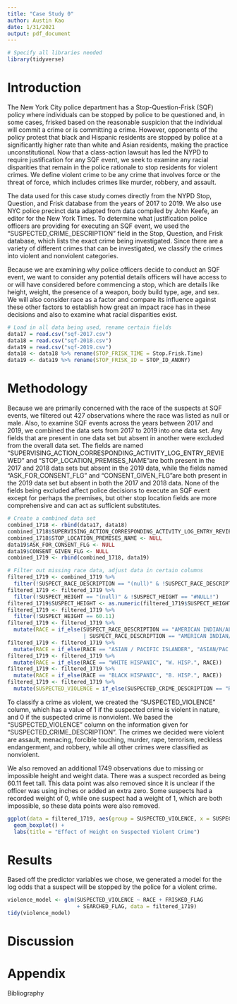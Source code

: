 ```yaml
---
title: "Case Study 0"
author: Austin Kao
date: 1/31/2021
output: pdf_document
---
```


```r
# Specify all libraries needed
library(tidyverse)
```

# Introduction

The New York City police department has a Stop-Question-Frisk (SQF) policy where individuals can be stopped by police to be questioned and, in some cases, frisked based on the reasonable suspicion that the individual will commit a crime or is committing a crime. However, opponents of the policy protest that black and Hispanic residents are stopped by police at a significantly higher rate than white and Asian residents, making the practice unconstitutional. Now that a class-action lawsuit has led the NYPD to require justification for any SQF event, we seek to examine any racial disparities that remain in the police rationale to stop residents for violent crimes. We define violent crime to be any crime that involves force or the threat of force, which includes crimes like murder, robbery, and assault.

The data used for this case study comes directly from the NYPD Stop, Question, and Frisk database from the years of 2017 to 2019. We also use NYC police precinct data adapted from data compiled by John Keefe, an editor for the New York Times. To determine what justification police officers are providing for executing an SQF event, we used the "SUSPECTED_CRIME_DESCRIPTION" field in the Stop, Question, and Frisk database, which lists the exact crime being investigated. Since there are a variety of different crimes that can be investigated, we classify the crimes into violent and nonviolent categories.

Because we are examining why police officers decide to conduct an SQF event, we want to consider any potential details officers will have access to or will have considered before commencing a stop, which are details like height, weight, the presence of a weapon, body build type, age, and sex. We will also consider race as a factor and compare its influence against these other factors to establish how great an impact race has in these decisions and also to examine what racial disparities exist.

```r
# Load in all data being used, rename certain fields
data17 = read.csv("sqf-2017.csv")
data18 = read.csv("sqf-2018.csv")
data19 = read.csv("sqf-2019.csv")
data18 <- data18 %>% rename(STOP_FRISK_TIME = Stop.Frisk.Time)
data19 <- data19 %>% rename(STOP_FRISK_ID = STOP_ID_ANONY)
```

# Methodology

Because we are primarily concerned with the race of the suspects at SQF events, we filtered out 427 observations where the race was listed as null or male. Also, to examine SQF events across the years between 2017 and 2019, we combined the data sets from 2017 to 2019 into one data set. Any fields that are present in one data set but absent in another were excluded from the overall data set. The fields are named "SUPERVISING_ACTION_CORRESPONDING_ACTIVITY_LOG_ENTRY_REVIEWED" and "STOP_LOCATION_PREMISES_NAME"are both present in the 2017 and 2018 data sets but absent in the 2019 data, while the fields named "ASK_FOR_CONSENT_FLG" and "CONSENT_GIVEN_FLG"are both present in the 2019 data set but absent in both the 2017 and 2018 data. None of the fields being excluded affect police decisions to execute an SQF event except for perhaps the premises, but other stop location fields are more comprehensive and can act as sufficient substitutes.

```r
# Create a combined data set
combined_1718 <- rbind(data17, data18)
combined_1718$SUPERVISING_ACTION_CORRESPONDING_ACTIVITY_LOG_ENTRY_REVIEWED <- NULL
combined_1718$STOP_LOCATION_PREMISES_NAME <- NULL
data19$ASK_FOR_CONSENT_FLG <- NULL
data19$CONSENT_GIVEN_FLG <- NULL
combined_1719 <- rbind(combined_1718, data19)
```

```r
# Filter out missing race data, adjust data in certain columns
filtered_1719 <- combined_1719 %>%
  filter(!SUSPECT_RACE_DESCRIPTION == "(null)" & !SUSPECT_RACE_DESCRIPTION == "MALE")
filtered_1719 <- filtered_1719 %>%
  filter(!SUSPECT_HEIGHT == "(null)" & !SUSPECT_HEIGHT == "#NULL!")
filtered_1719$SUSPECT_HEIGHT <- as.numeric(filtered_1719$SUSPECT_HEIGHT)
filtered_1719 <- filtered_1719 %>%
  filter(!SUSPECT_HEIGHT == 60.11)
filtered_1719 <- filtered_1719 %>%
  mutate(RACE = if_else(SUSPECT_RACE_DESCRIPTION == "AMERICAN INDIAN/ALASKAN NATIVE"
                        | SUSPECT_RACE_DESCRIPTION == "AMERICAN INDIAN/ALASKAN N", "AMER IND", SUSPECT_RACE_DESCRIPTION))
filtered_1719 <- filtered_1719 %>%
  mutate(RACE = if_else(RACE == "ASIAN / PACIFIC ISLANDER", "ASIAN/PAC.ISL", RACE))
filtered_1719 <- filtered_1719 %>%
  mutate(RACE = if_else(RACE == "WHITE HISPANIC", "W. HISP.", RACE))
filtered_1719 <- filtered_1719 %>%
  mutate(RACE = if_else(RACE == "BLACK HISPANIC", "B. HISP.", RACE))
filtered_1719 <- filtered_1719 %>%
  mutate(SUSPECTED_VIOLENCE = if_else(SUSPECTED_CRIME_DESCRIPTION == "ROBBERY" | SUSPECTED_CRIME_DESCRIPTION == "ASSAULT" | SUSPECTED_CRIME_DESCRIPTION == "RAPE" | SUSPECTED_CRIME_DESCRIPTION == "MURDER" | SUSPECTED_CRIME_DESCRIPTION == "TERRORISM" | SUSPECTED_CRIME_DESCRIPTION == "FORCIBLE TOUCHING" | SUSPECTED_CRIME_DESCRIPTION == "RECKLESS ENDANGERMENT" | SUSPECTED_CRIME_DESCRIPTION == "MENACING", 1, 0))
```

To classify a crime as violent, we created the "SUSPECTED_VIOLENCE" column, which has a value of 1 if the suspected crime is violent in nature, and 0 if the suspected crime is nonviolent. We based the "SUSPECTED_VIOLENCE" column on the information given for "SUSPECTED_CRIME_DESCRIPTION". The crimes we decided were violent are assault, menacing, forcible touching, murder, rape, terrorism, reckless endangerment, and robbery, while all other crimes were classified as nonviolent.

We also removed an additional 1749 observations due to missing or impossible height and weight data. There was a suspect recorded as being 60.11 feet tall. This data point was also removed since it is unclear if the officer was using inches or added an extra zero. Some suspects had a recorded weight of 0, while one suspect had a weight of 1, which are both impossible, so these data points were also removed.

```r
ggplot(data = filtered_1719, aes(group = SUSPECTED_VIOLENCE, x = SUSPECTED_VIOLENCE, y = SUSPECT_HEIGHT)) +
  geom_boxplot() +
  labs(title = "Effect of Height on Suspected Violent Crime")
```


# Results

Based off the predictor variables we chose, we generated a model for the log odds that a suspect will be stopped by the police for a violent crime.

```r
violence_model <- glm(SUSPECTED_VIOLENCE ~ RACE + FRISKED_FLAG
                      + SEARCHED_FLAG, data = filtered_1719)
tidy(violence_model)
```

# Discussion



# Appendix

Bibliography

